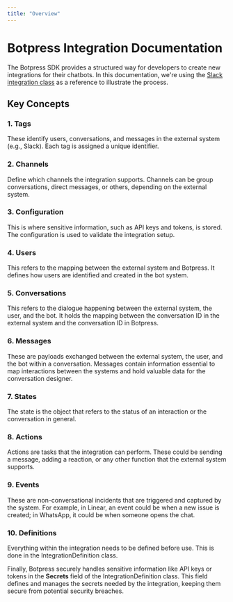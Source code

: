 ```yaml
---
title: "Overview"
---
```


# Botpress Integration Documentation

The Botpress SDK provides a structured way for developers to create new integrations for their chatbots. In this documentation, we're using the [Slack integration class](https://github.com/botpress/botpress/blob/master/integrations/slack/src/index.ts) as a reference to illustrate the process. 

## Key Concepts

### 1. Tags
These identify users, conversations, and messages in the external system (e.g., Slack). Each tag is assigned a unique identifier.

### 2. Channels
Define which channels the integration supports. Channels can be group conversations, direct messages, or others, depending on the external system.

### 3. Configuration
This is where sensitive information, such as API keys and tokens, is stored. The configuration is used to validate the integration setup.

### 4. Users
This refers to the mapping between the external system and Botpress. It defines how users are identified and created in the bot system.

### 5. Conversations
This refers to the dialogue happening between the external system, the user, and the bot. It holds the mapping between the conversation ID in the external system and the conversation ID in Botpress.

### 6. Messages
These are payloads exchanged between the external system, the user, and the bot within a conversation. Messages contain information essential to map interactions between the systems and hold valuable data for the conversation designer.

### 7. States
The state is the object that refers to the status of an interaction or the conversation in general.

### 8. Actions
Actions are tasks that the integration can perform. These could be sending a message, adding a reaction, or any other function that the external system supports.

### 9. Events
These are non-conversational incidents that are triggered and captured by the system. For example, in Linear, an event could be when a new issue is created; in WhatsApp, it could be when someone opens the chat.

### 10. Definitions
Everything within the integration needs to be defined before use. This is done in the IntegrationDefinition class.

Finally, Botpress securely handles sensitive information like API keys or tokens in the **Secrets** field of the IntegrationDefinition class. This field defines and manages the secrets needed by the integration, keeping them secure from potential security breaches.

